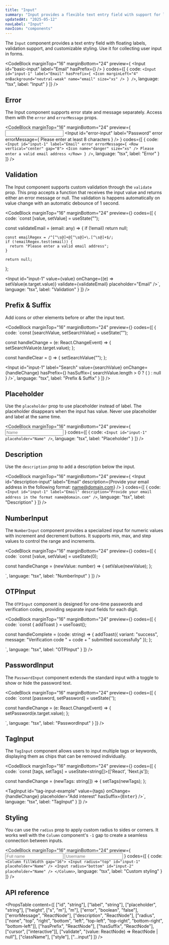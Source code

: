 ```yaml
---
title: "Input"
summary: "Input provides a flexible text entry field with support for labels, validation, and custom styling."
updatedAt: "2025-05-12"
navLabel: "Input"
navIcon: "components"
---
```



The `Input` component provides a text entry field with floating labels, validation support, and customizable styling. Use it for collecting user input in forms.

<CodeBlock
  marginTop="16"
  marginBottom="24"
  preview={
    <Input
      id="basic-input"
      label="Email"
      hasPrefix={<Icon marginLeft="4" onBackground="neutral-weak" name="email" size="xs" />}
    />
  }
  codes={[
    {
      code:
`<Input
    id="input-1"
    label="Email"
    hasPrefix={
      <Icon marginLeft="4" onBackground="neutral-weak" name="email" size="xs" />
    }
/>`,
      language: "tsx",
      label: "Input"
    }
  ]}
/>

## Error

The Input component supports error state and message separately. Access them with the `error` and `errorMessage` props.

<CodeBlock
  marginTop="16"
  marginBottom="24"
  preview={
    <Column fillWidth gap="16">
      <Input
        id="error-input"
        label="Email"
        error
      />
      <Input
        id="error-input"
        label="Password"
        error
        errorMessage={
          <Row vertical="center" gap="8">
            <Icon name="danger" size="xs" />
            Please enter at least 8 characters
          </Row>
        }
      />
    </Column>
  }
  codes={[
    {
      code:
`<Input
    id="input-1"
    label="Email"
    error
    errorMessage={
      <Row vertical="center" gap="8">
        <Icon name="danger" size="xs" />
        Please enter a valid email address
      </Row>
    }
/>`,
      language: "tsx",
      label: "Error"
    }
  ]}
/>

## Validation

The Input component supports custom validation through the `validate` prop. This prop accepts a function that receives the input value and returns either an error message or null. The validation is happens automatically on value change with an automatic debounce of 1 second.

<CodeBlock
  marginTop="16"
  marginBottom="24"
  preview={<ValidationInputExample />}
  codes={[
    {
      code:
`const [value, setValue] = useState("");

const validateEmail = (email: any) => {
    if (!email) return null;
    
    const emailRegex = /^[^\s@]+@[^\s@]+\.[^\s@]+$/;
    if (!emailRegex.test(email)) {
      return "Please enter a valid email address";
    }
    
    return null;
};

<Input
    id="input-1"
    value={value}
    onChange={(e) => setValue(e.target.value)}
    validate={validateEmail}
    placeholder="Email"
/>`,
      language: "tsx",
      label: "Validation"
    }
  ]}
/>

## Prefix & Suffix

Add icons or other elements before or after the input text.

<CodeBlock
  marginTop="16"
  marginBottom="24"
  preview={<SearchInput />}
  codes={[
    {
      code:
`const [searchValue, setSearchValue] = useState<string>("");

const handleChange = (e: React.ChangeEvent<HTMLInputElement>) => {
    setSearchValue(e.target.value);
};

const handleClear = () => {
    setSearchValue("");
};

<Input
    id="input-1"
    label="Search"
    value={searchValue}
    onChange={handleChange}
    hasPrefix={<Icon name="search" size="xs" />}
    hasSuffix={
      searchValue.length > 0 ? (
        <IconButton 
          variant="ghost" 
          icon="close" 
          size="s" 
          onClick={handleClear}
          aria-label="Clear search"
        />
      ) : null
    }
/>`,
      language: "tsx",
      label: "Prefix & Suffix"
    }
  ]}
/>

## Placeholder

Use the `placeholder` prop to use placeholder instead of label. The placeholder disappears when the input has value. Never use placeholder and label at the same time.

<CodeBlock
  marginTop="16"
  marginBottom="24"
  preview={
    <Input
      id="placeholder-input"
      placeholder="Name"
    />
  }
  codes={[
    {
      code:
`<Input
    id="input-1"
    placeholder="Name"
/>`,
      language: "tsx",
      label: "Placeholder"
    }
  ]}
/>

## Description

Use the `description` prop to add a description below the input.

<CodeBlock
  marginTop="16"
  marginBottom="24"
  preview={
    <Input
      id="description-input"
      label="Email"
      description={<Row vertical="center" gap="4">Provide your email address in the following format: <InlineCode>name@domain.com</InlineCode></Row>}
    />
  }
  codes={[
    {
      code:
`<Input
    id="input-1"
    label="Email"
    description="Provide your email address in the format name@domain.com"
/>`,
      language: "tsx",
      label: "Description"
    }
  ]}
/>

## NumberInput

The `NumberInput` component provides a specialized input for numeric values with increment and decrement buttons. It supports min, max, and step values to control the range and increments.

<CodeBlock
  marginTop="16"
  marginBottom="24"
  preview={<NumberInputExample />}
  codes={[
    {
      code:
`const [value, setValue] = useState<number>(0);
  
const handleChange = (newValue: number) => {
  setValue(newValue);
};

<NumberInput
  id="number-input-example"
  label="Quantity"
  value={value}
  onChange={handleChange}
  min={0}
  max={100}
  step={1}
/>`,
      language: "tsx",
      label: "NumberInput"
    }
  ]}
/>

## OTPInput

The `OTPInput` component is designed for one-time passwords and verification codes, providing separate input fields for each digit.

<CodeBlock
  marginTop="16"
  marginBottom="24"
  preview={<OTPInputExample />}
  codes={[
    {
      code:
`const { addToast } = useToast();

const handleComplete = (code: string) => {
    addToast({
      variant: "success",
      message: "Verification code " + code + " submitted successfully"
    });
};

<OTPInput
    id="otp-input-example"
    length={6}
    onComplete={handleComplete}
    autoFocus
/>`,
      language: "tsx",
      label: "OTPInput"
    }
  ]}
/>

## PasswordInput

The `PasswordInput` component extends the standard input with a toggle to show or hide the password text.

<CodeBlock
  marginTop="16"
  marginBottom="24"
  preview={<PasswordInputExample />}
  codes={[
    {
      code:
`const [password, setPassword] = useState<string>('');
  
const handleChange = (e: React.ChangeEvent<HTMLInputElement>) => {
    setPassword(e.target.value);
};

<PasswordInput
    id="password-input-example"
    label="Password"
    value={password}
    onChange={handleChange}
    placeholder="Enter your password"
/>`,
      language: "tsx",
      label: "PasswordInput"
    }
  ]}
/>

## TagInput

The `TagInput` component allows users to input multiple tags or keywords, displaying them as chips that can be removed individually.

<CodeBlock
  marginTop="16"
  marginBottom="24"
  preview={<TagInputExample />}
  codes={[
    {
      code:
`const [tags, setTags] = useState<string[]>(['React', 'Next.js']);
  
const handleChange = (newTags: string[]) => {
    setTags(newTags);
};

<TagInput
    id="tag-input-example"
    value={tags}
    onChange={handleChange}
    placeholder="Add interest"
    hasSuffix={<Kbd position="absolute" top="12" right="12">Enter</Kbd>}
/>`,
      language: "tsx",
      label: "TagInput"
    }
  ]}
/>

## Styling

You can use the `radius` prop to apply custom radius to sides or corners. It works well with the `Column` component's `-1` gap to create a seamless connection between inputs.

<CodeBlock
  marginTop="16"
  marginBottom="24"
  preview={
    <Column fillWidth gap="-1">
      <Input
        radius="top"
        id="custom-input-name"
        placeholder="Full name"
      />
      <Input
        radius="bottom"
        id="custom-input-username"
        placeholder="Username"
      />
    </Column>
  }
  codes={[
    {
      code:
`<Column fillWidth gap="16">
    <Input
      radius="top"
      id="input-1"
      placeholder="Name"
    />
    <Input
      radius="bottom"
      id="input-2"
      placeholder="Name"
    />
</Column>`,
      language: "tsx",
      label: "Custom styling"
    }
  ]}
/>

## API reference

<PropsTable
  content={[
    ["id", "string"],
    ["label", "string"],
    ["placeholder", "string"],
    ["height", ["s", "m"], "m"],
    ["error", "boolean", "false"],
    ["errorMessage", "ReactNode"],
    ["description", "ReactNode"],
    ["radius", ["none", "top", "right", "bottom", "left", "top-left", "top-right", "bottom-right", "bottom-left"]],
    ["hasPrefix", "ReactNode"],
    ["hasSuffix", "ReactNode"],
    ["cursor", ["interactive"]],
    ["validate", "(value: ReactNode) => ReactNode | null"],
    ["className"],
    ["style"],
    ["...input"]
  ]}
/>
